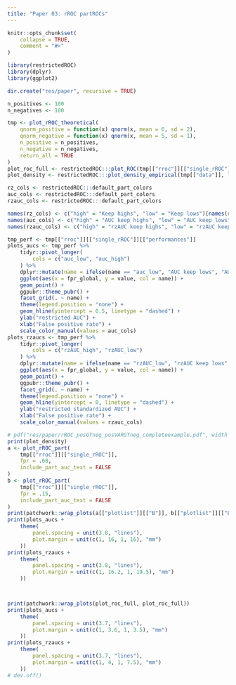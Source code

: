 ```yaml
---
title: "Paper 03: rROC partROCs"
---
```


```r
knitr::opts_chunk$set(
    collapse = TRUE,
    comment = "#>"
)
```

```r
library(restrictedROC)
library(dplyr)
library(ggplot2)

dir.create("res/paper", recursive = TRUE)
```

```r
n_positives <- 100
n_negatives <- 100

tmp <- plot_rROC_theoretical(
    qnorm_positive = function(x) qnorm(x, mean = 6, sd = 2),
    qnorm_negative = function(x) qnorm(x, mean = 5, sd = 1),
    n_positive = n_positives,
    n_negative = n_negatives,
    return_all = TRUE
)
plot_roc_full <- restrictedROC:::plot_ROC(tmp[["rroc"]][["single_rROC"]])
plot_density <- restrictedROC:::plot_density_empirical(tmp[["data"]], length.out = 500)

rz_cols <- restrictedROC:::default_part_colors
auc_cols <- restrictedROC:::default_part_colors
rzauc_cols <- restrictedROC:::default_part_colors

names(rz_cols) <- c("high" = "Keep highs", "low" = "Keep lows")[names(rz_cols)]
names(auc_cols) <- c("high" = "AUC keep highs", "low" = "AUC keep lows")[names(auc_cols)]
names(rzauc_cols) <- c("high" = "rzAUC keep highs", "low" = "rzAUC keep lows")[names(rzauc_cols)]

tmp_perf <- tmp[["rroc"]][["single_rROC"]][["performances"]]
plots_aucs <- tmp_perf %>%
    tidyr::pivot_longer(
        cols = c("auc_low", "auc_high")
    ) %>%
    dplyr::mutate(name = ifelse(name == "auc_low", "AUC keep lows", "AUC keep highs")) %>%
    ggplot(aes(x = fpr_global, y = value, col = name)) +
    geom_point() +
    ggpubr::theme_pubr() +
    facet_grid(. ~ name) +
    theme(legend.position = "none") +
    geom_hline(yintercept = 0.5, linetype = "dashed") +
    ylab("restricted AUC") +
    xlab("False positive rate") +
    scale_color_manual(values = auc_cols)
plots_rzaucs <- tmp_perf %>%
    tidyr::pivot_longer(
        cols = c("rzAUC_high", "rzAUC_low")
    ) %>%
    dplyr::mutate(name = ifelse(name == "rzAUC_low", "rzAUC keep lows", "rzAUC keep highs")) %>%
    ggplot(aes(x = fpr_global, y = value, col = name)) +
    geom_point() +
    ggpubr::theme_pubr() +
    facet_grid(. ~ name) +
    theme(legend.position = "none") +
    geom_hline(yintercept = 0, linetype = "dashed") +
    ylab("restricted standardized AUC") +
    xlab("False positive rate") +
    scale_color_manual(values = rzauc_cols)

# pdf("res/paper/rROC_posGTneg_posVARGTneg_completeexample.pdf", width = 8, height = 4)
print(plot_density)
a <- plot_rROC_part(
    tmp[["rroc"]][["single_rROC"]],
    fpr = .68,
    include_part_auc_text = FALSE
)
b <- plot_rROC_part(
    tmp[["rroc"]][["single_rROC"]],
    fpr = .15,
    include_part_auc_text = FALSE
)
print(patchwork::wrap_plots(a[["plotlist"]][["B"]], b[["plotlist"]][["B"]]))
print(plots_aucs +
    theme(
        panel.spacing = unit(3.8, "lines"),
        plot.margin = unit(c(1, 16, 1, 16), "mm")
    ))
print(plots_rzaucs +
    theme(
        panel.spacing = unit(3.8, "lines"),
        plot.margin = unit(c(1, 16.2, 1, 19.5), "mm")
    ))



print(patchwork::wrap_plots(plot_roc_full, plot_roc_full))
print(plots_aucs +
    theme(
        panel.spacing = unit(3.7, "lines"),
        plot.margin = unit(c(1, 3.6, 1, 3.5), "mm")
    ))
print(plots_rzaucs +
    theme(
        panel.spacing = unit(3.7, "lines"),
        plot.margin = unit(c(1, 4, 1, 7.5), "mm")
    ))
# dev.off()
```
